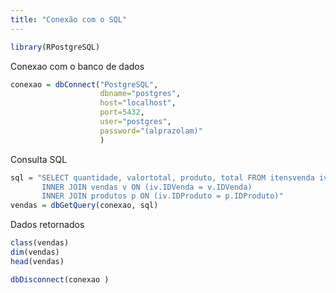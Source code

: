 ```yaml
---
title: "Conexão com o SQL"
---
```


```r
library(RPostgreSQL)
```

Conexao com o banco de dados

```r
conexao = dbConnect("PostgreSQL",
                    dbname="postgres",
                    host="localhost",
                    port=5432,
                    user="postgres",
                    password="(alprazolam)"
                    )
```

Consulta SQL

```r
sql = "SELECT quantidade, valortotal, produto, total FROM itensvenda iv
       INNER JOIN vendas v ON (iv.IDVenda = v.IDVenda)
       INNER JOIN produtos p ON (iv.IDProduto = p.IDProduto)"
vendas = dbGetQuery(conexao, sql)
```

Dados retornados

```r
class(vendas)
dim(vendas)
head(vendas)
```

```r
dbDisconnect(conexao )
```